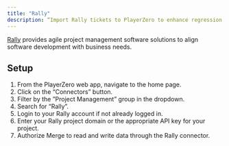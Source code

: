 ```yaml
---
title: "Rally"
description: “Import Rally tickets to PlayerZero to enhance regression detection and more."
---
```


[Rally](https://www.broadcom.com/products/software/value-stream-management/rally) provides agile project management software solutions to align software development with business needs.

<Snippet file="pm-connector.mdx" />

## Setup
1. From the PlayerZero web app, navigate to the home page.
2. Click on the “Connectors” button.
3. Filter by the ”Project Management” group in the dropdown.
4. Search for “Rally”.
5. Login to your Rally account if not already logged in.
6. Enter your Rally project domain or the appropriate API key for your project.
7. Authorize Merge to read and write data through the Rally connector.